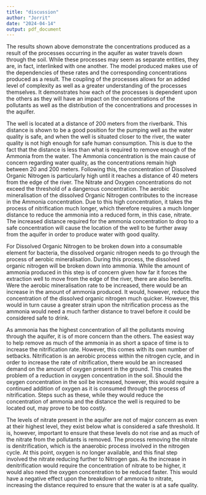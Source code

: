 ```yaml
---
title: "discussion"
author: "Jorrit"
date: "2024-04-14"
output: pdf_document
---
```

The results shown above demonstrate the concentrations produced as a result of the processes occurring in the aquifer as water travels down through the soil. While these processes may seem as separate entities, they are, in fact, interlinked with one another. The model produced makes use of the dependencies of these rates and the corresponding concentrations produced as a result. The coupling of the processes allows for an added level of complexity as well as a greater understanding of the processes themselves. It demonstrates how each of the processes is dependent upon the others as they will have an impact on the concentrations of the pollutants as well as the distribution of the concentrations and processes in the aquifer.

The well is located at a distance of 200 meters from the riverbank. This distance is shown to be a good position for the pumping well as the water quality is safe, and when the well is situated closer to the river, the water quality is not high enough for safe human consumption. This is due to the fact that the distance is less than what is required to remove enough of the Ammonia from the water. The Ammonia concentration is the main cause of concern regarding water quality, as the concentrations remain high between 20 and 200 meters. Following this, the concentration of Dissolved Organic Nitrogen is particularly high until it reaches a distance of 40 meters from the edge of the river. The Nitrate and Oxygen concentrations do not exceed the threshold of a dangerous concentration. The aerobic mineralisation of the dissolved Organic Nitrogen contributes to the increase in the Ammonia concentration. Due to this high concentration, it takes the process of nitrification much longer, which therefore requires a much longer distance to reduce the ammonia into a reduced form, in this case, nitrate. The increased distance required for the ammonia concentration to drop to a safe concentration will cause the location of the well to be further away from the aquifer in order to produce water with good quality.

For Dissolved Organic Nitrogen to be broken down into a consumable element for bacteria, the dissolved organic nitrogen needs to go through the process of aerobic mineralisation. During this process, the dissolved organic nitrogen will be broken down into ammonia. While the amount of ammonia produced in this step is of concern given how far it forces the extraction well to move from the edge of the river, there are also benefits. Were the aerobic mineralisation rate to be increased, there would be an increase in the amount of ammonia produced. It would, however, reduce the concentration of the dissolved organic nitrogen much quicker. However, this would in turn cause a greater strain upon the nitrification process as the ammonia would need a much farther distance to travel before it could be considered safe to drink.

As ammonia has the highest concentration of all the pollutants moving through the aquifer, it is of more concern than the others. The easiest way to help remove as much of the ammonia in as short a space of time is to increase the nitrification rate. However, this comes with its own number of setbacks. Nitrification is an aerobic process within the nitrogen cycle, and in order to increase the rate of nitrification, there would be an increased demand on the amount of oxygen present in the ground. This creates the problem of a reduction in oxygen concentration in the soil. Should the oxygen concentration in the soil be increased, however, this would require a continued addition of oxygen as it is consumed through the process of nitrification. Steps such as these, while they would reduce the concentration of ammonia and the distance the well is required to be located out, may prove to be too costly.

The levels of nitrate present in the aquifer are not of major concern as even at their highest level, they exist below what is considered a safe threshold. It is, however, important to ensure that these levels do not rise and as much of the nitrate from the pollutants is removed. The process removing the nitrate is denitrification, which is the anaerobic process involved in the nitrogen cycle. At this point, oxygen is no longer available, and this final step involved the nitrate reducing further to Nitrogen gas. As the increase in denitrification would require the concentration of nitrate to be higher, it would also need the oxygen concentration to be reduced faster. This would have a negative effect upon the breakdown of ammonia to nitrate, increasing the distance required to ensure that the water is at a safe quality.
